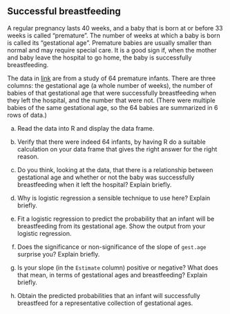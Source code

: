 ##  Successful breastfeeding


 A regular pregnancy lasts 40 weeks, and a
baby that is born at or before 33 weeks is called
"premature". The number of weeks at which a baby is born is called
its "gestational age". 
Premature babies are usually smaller than normal and
may require special care. It is a good sign if, when the mother and
baby leave the hospital to go home, the baby is successfully breastfeeding.

The data in
[link](http://ritsokiguess.site/datafiles/breastfeed.csv) are from
a study of 64 premature infants. There are three columns: the
gestational age (a whole number of weeks), the number of babies of
that gestational age that were successfully breastfeeding when they
left the hospital, and the number that were not. (There were multiple
babies of the same gestational age, so the 64 babies are summarized in
6 rows of data.)



(a) Read the data into R and display the data frame.




(b) Verify that there were indeed 64 infants, by having R do a
suitable calculation on your data frame that gives the right answer
for the right reason.



(c) Do you think, looking at the data, that there is a
relationship between gestational age and whether or not the baby was
successfully breastfeeding when it left the hospital? Explain briefly.



(d) Why is logistic regression a sensible technique to use
here? Explain briefly.



(e) Fit a logistic regression to predict the probability that
an infant will be breastfeeding from its gestational age. Show the
output from your logistic regression.



(f) Does the significance or non-significance of the slope of
`gest.age` surprise you? Explain briefly.



(g) Is your slope (in the `Estimate` column) positive or
negative? What does that mean, in terms of gestational ages and
breastfeeding? Explain briefly.
 


(h) Obtain the predicted probabilities that an infant will
successfully breastfeed for a representative collection of gestational ages.





